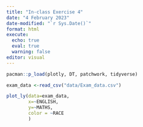 ```yaml
---
title: "In-class Exercise 4"
date: "4 February 2023"
date-modified: "`r Sys.Date()`"
format: html
execute: 
  echo: true
  eval: true
  warning: false
editor: visual
---
```


```r
pacman::p_load(plotly, DT, patchwork, tidyverse)
```

```r
exam_data <-read_csv("data/Exam_data.csv")

```
```r
plot_ly(data=exam_data,
        x=~ENGLISH,
        y=~MATHS,
        color = ~RACE
        )
```